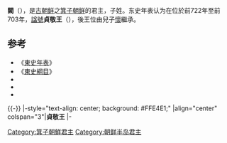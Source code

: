 {{朝鮮半島君王
|名稱=貞敬王
|箕子代數=18
|前任=[[武成王|武成王]]
|繼任=[[樂成王_(箕子朝鲜)|樂成王]]
|畫像=
|畫像大小=
|說明=
|在位=前722年 - 前703年
|年號=
|姓名=
|封號=
|字=
|號=
|別名=
|出生年=
|立世子=
|逝世年=
|廟號=
|諡號=
|尊號=
|陵墓=
|父親=
|嫡母=
|前母=
|母親=
|繼母=
|皇后=
|王后=
|王妃=
|妃=
|嬪=
|宮主=
|翁主=
|貴人=
|昭儀=
|昭容=
|昭媛=
|淑儀=
|淑容=
|淑媛=
|尚宮=
|尚寢=
|內人=
|宮人=
|位號不明=
|兄弟=
|姊妹=
|嫡兄弟=
|嫡姊妹=
|庶兄弟=
|庶姊妹=
|同胞兄弟=
|同胞姊妹=
|異母兄弟=
|異母姊妹=
|嫡子=
|庶子=
|嫡女=
|庶女=
|注釋=
}}
'''闕'''（{{bd|？||前703年|catIdx=Z子}}），是[[古朝鲜|古朝鲜]]之[[箕子朝鲜|箕子朝鲜]]的君主，子姓。东史年表认为在位於前722年至前703年，[[諡號|諡號]]'''貞敬王'''（{{Lang-ko|정경왕}}），後王位由兒子[[樂成王_(箕子朝鲜)|懷]]繼承。

== 参考 ==
* 《[[東史年表|東史年表]]》 
* 《[[東史綱目|東史綱目]]》 
* {{Cite news|author={{ill|李德懋|ko|이덕무}}|date=|title=盎葉記 箕子朝鮮世系|publisher=[[盎葉記|盎葉記]]|url=http://db.itkc.or.kr/index.jsp?bizName=MM&url=/itkcdb/text/nodeViewIframe.jsp?bizName=MM%26finId=027%26gunchaId=av055%26muncheId=01%26seojiId=kc_mm_a577 |archiveurl=https://web.archive.org/web/20140222025108if_/http://db.itkc.or.kr/index.jsp?bizName=MM&url=/itkcdb/text/nodeViewIframe.jsp%3FbizName=MM%26finId=027%26gunchaId=av055%26muncheId=01%26seojiId=kc_mm_a577|archivedate=2014-02-22}}
* {{Cite news|author={{ill|李德懋|ko|이덕무}}|date=|title=紀年兒覽 卷5 箕子朝鮮|publisher={{ill|東北亞歷史財團|ko|동북아역사재단}}|url=http://contents.nahf.or.kr/item/item.do?levelId=gb.d_0005_0030|archiveurl=https://web.archive.org/web/20161029134114/http://contents.nahf.or.kr/item/item.do?levelId=gb.d_0005_0030|archivedate=2016-10-29}}
* {{Cite news|author=|date=|title=箕子朝鮮王位世系|publisher=清州韓氏中央宗親会|url=http://www.cheongjuhan.net/htmls/han04-1-05-8.htm|archiveurl=https://web.archive.org/web/20150405090816/http://www.cheongjuhan.net/htmls/han04-1-05-8.htm|archivedate=2015-04-05}}

{{箕子朝鲜君主}}

{{-}}
{{start box}}
|-style="text-align: center; background: #FFE4E1;"
|align="center" colspan="3"|'''貞敬王'''
|-
{{s-before|[[武成王_(箕子朝鲜)|武成王]]}}
{{s-title|[[朝鮮半島君主列表#箕子朝鮮|箕子朝鮮國王]]|前722年 - 前703年}}
{{s-after|[[樂成王_(箕子朝鲜)|樂成王]]}}

[[Category:箕子朝鮮君主|Category:箕子朝鮮君主]]
[[Category:朝鲜半岛君主|Category:朝鲜半岛君主]]
